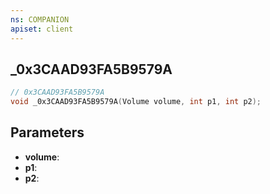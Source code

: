 ```yaml
---
ns: COMPANION
apiset: client
---
```

## _0x3CAAD93FA5B9579A

```c
// 0x3CAAD93FA5B9579A
void _0x3CAAD93FA5B9579A(Volume volume, int p1, int p2);
```


## Parameters
* **volume**:
* **p1**:
* **p2**: